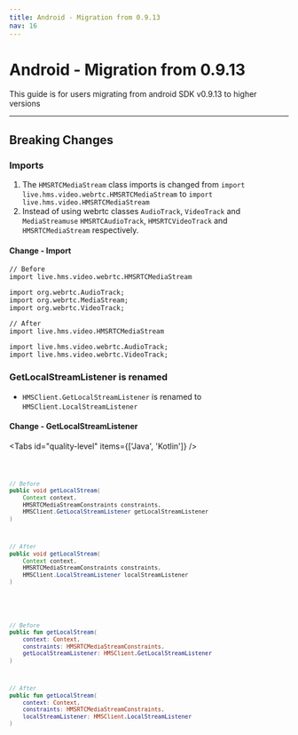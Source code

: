 ```yaml
---
title: Android - Migration from 0.9.13
nav: 16
---
```


# Android - Migration from 0.9.13

This guide is for users migrating from android SDK v0.9.13 to higher versions

---

## Breaking Changes

### Imports

1. The `HMSRTCMediaStream` class imports is changed from `import live.hms.video.webrtc.HMSRTCMediaStream` to `import live.hms.video.HMSRTCMediaStream`
2. Instead of using webrtc classes `AudioTrack`, `VideoTrack` and `MediaStreamuse` `HMSRTCAudioTrack`, `HMSRTCVideoTrack` and `HMSRTCMediaStream` respectively.

#### Change - Import

```java:before
// Before
import live.hms.video.webrtc.HMSRTCMediaStream

import org.webrtc.AudioTrack;
import org.webrtc.MediaStream;
import org.webrtc.VideoTrack;
```

```java:after
// After
import live.hms.video.HMSRTCMediaStream

import live.hms.video.webrtc.AudioTrack;
import live.hms.video.webrtc.VideoTrack;
```

### GetLocalStreamListener is renamed

-   `HMSClient.GetLocalStreamListener` is renamed to `HMSClient.LocalStreamListener`

#### Change - GetLocalStreamListener

<Tabs id="quality-level" items={['Java', 'Kotlin']} />

<Code id='quality-level-0' noCopy tab>

```java
// Before
public void getLocalStream(
    Context context,
    HMSRTCMediaStreamConstraints constraints,
    HMSClient.GetLocalStreamListener getLocalStreamListener
)
```

```java
// After
public void getLocalStream(
    Context context,
    HMSRTCMediaStreamConstraints constraints,
    HMSClient.LocalStreamListener localStreamListener
)
```

</Code>

<Code id='quality-level-1' noCopy tab>

```Kotlin
// Before
public fun getLocalStream(
    context: Context,
    constraints: HMSRTCMediaStreamConstraints,
    getLocalStreamListener: HMSClient.GetLocalStreamListener
)
```

```Kotlin
// After
public fun getLocalStream(
    context: Context,
    constraints: HMSRTCMediaStreamConstraints,
    localStreamListener: HMSClient.LocalStreamListener
)
```

</Code>
